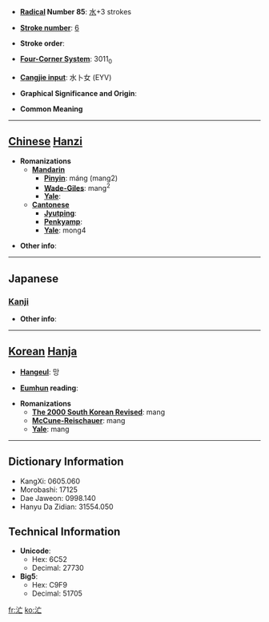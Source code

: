 * '''[[Wiktionary:Chinese radical index| Radical]] Number 85''': [[Wiktionary:Chinese radical index 水|水]]+3 strokes

* '''[[Wiktionary:Chinese total strokes index|Stroke number]]''': [[Wiktionary:Chinese total strokes index 6|6]]

* '''Stroke order''': 

* '''[[Wiktionary:Chinese four corner index|Four-Corner System]]''': 3011<sub>0</sub>

* '''[[Wiktionary:Chinese Cangjie index|Cangjie input]]''': 水卜女 (EYV)

* '''Graphical Significance and Origin''': 

* '''Common Meaning'''

----

== [[Chinese]] [[Hanzi]] ==

* '''Romanizations'''
** '''[[Mandarin]]'''
*** '''[[Pinyin]]''': máng (mang2)
*** '''[[Wade-Giles]]''': mang<sup>2</sup>
*** '''[[Yale]]''': 
** '''[[Cantonese]]'''
*** '''[[Jyutping]]''':
*** '''[[Penkyamp]]''': 
*** '''[[Yale]]''': mong4

* '''Other info''': 

----

==Japanese==
===[[Kanji]]===
{{kanji|on readings=[[ぼう]] (bō), [[もう]] (mō)
|kun readings=[[あわただしい]] (awatadashii)
}}

* '''Other info''':  

----

== [[Korean]] [[Hanja]] ==

* '''[[Hangeul]]''': 망

* '''[[Eumhun]] reading''': 

* '''Romanizations'''
** '''[[The 2000 South Korean Revised Romanization|The 2000 South Korean Revised]]''': mang
** '''[[McCune-Reischauer]]''': mang
** '''[[Yale]]''': mang

----

== Dictionary Information ==

* KangXi: 0605.060
* Morobashi: 17125
* Dae Jaweon: 0998.140
* Hanyu Da Zidian: 31554.050

== Technical Information ==

* '''Unicode''':
** Hex: 6C52
** Decimal: 27730
* '''Big5''':
** Hex: C9F9
** Decimal: 51705

[[fr:汒]]
[[ko:汒]]